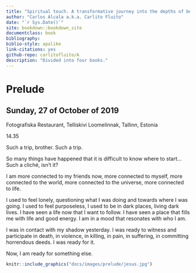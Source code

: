```yaml
--- 
title: "Spiritual touch. A transformative journey into the depths of being."
author: "Carlos Alcala a.k.a. Carlito Fluito"
date: "`r Sys.Date()`"
site: bookdown::bookdown_site
documentclass: book
bibliography: 
biblio-style: apalike
link-citations: yes
github-repo: carlitofluito/A
description: "Divided into four books."
---
```

# Prelude {-}

## Sunday, 27 of October of 2019 {-}

Fotografiska Restaurant, Telliskivi Loomelinnak, Tallinn, Estonia

14.35

Such a trip, brother. Such a trip. 

So many things have happened that it is difficult to know where to start… Such a cliché, isn’t it?

I am more connected to my friends now, more connected to myself, more connected to the world, more connected to the universe, more connected to life. 

I used to feel lonely, questioning what I was doing and towards where I was going. I used to feel purposeless, I used to be in dark places, living dark lives. I have seen a life now that I want to follow. I have seen a place that fills me with life and good energy. I am in a mood that resonates with who I am.

I was in contact with my shadow yesterday. I was ready to witness and participate in death, in violence, in killing, in pain, in suffering, in committing horrendous deeds. I was ready for it. 

Now, I am ready for something else. 


```r
knitr::include_graphics("docs/images/prelude/jesus.jpg")
```
